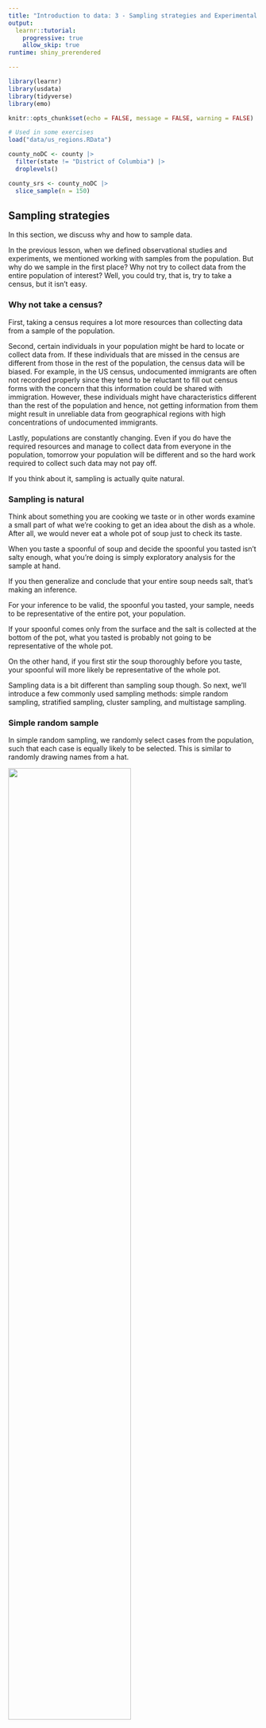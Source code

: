```yaml
---
title: "Introduction to data: 3 - Sampling strategies and Experimental design"
output: 
  learnr::tutorial:
    progressive: true
    allow_skip: true
runtime: shiny_prerendered

---
```


```r
library(learnr)
library(usdata)
library(tidyverse)
library(emo)

knitr::opts_chunk$set(echo = FALSE, message = FALSE, warning = FALSE)

# Used in some exercises
load("data/us_regions.RData")

county_noDC <- county |>
  filter(state != "District of Columbia") |>
  droplevels()

county_srs <- county_noDC |>
  slice_sample(n = 150)
```


## Sampling strategies

In this section, we discuss why and how to sample data.

In the previous lesson, when we defined observational studies and experiments, we mentioned working with samples from the population. But why do we sample in the first place? Why not try to collect data from the entire population of interest? Well, you could try, that is, try to take a census, but it isn't easy.

### Why not take a census?

First, taking a census requires a lot more resources than collecting data from a sample of the population.

Second, certain individuals in your population might be hard to locate or collect data from. If these individuals that are missed in the census are different from those in the rest of the population, the census data will be biased. For example, in the US census, undocumented immigrants are often not recorded properly since they tend to be reluctant to fill out census forms with the concern that this information could be shared with immigration. However, these individuals might have characteristics different than the rest of the population and hence, not getting information from them might result in unreliable data from geographical regions with high concentrations of undocumented immigrants.

Lastly, populations are constantly changing. Even if you do have the required resources and manage to collect data from everyone in the population, tomorrow your population will be different and so the hard work required to collect such data may not pay off.

If you think about it, sampling is actually quite natural.

### Sampling is natural

Think about something you are cooking we taste or in other words examine a small part of what we're cooking to get an idea about the dish as a whole. After all, we would never eat a whole pot of soup just to check its taste.

When you taste a spoonful of soup and decide the spoonful you tasted isn't salty enough, what you're doing is simply exploratory analysis for the sample at hand.

If you then generalize and conclude that your entire soup needs salt, that's making an inference.

For your inference to be valid, the spoonful you tasted, your sample, needs to be representative of the entire pot, your population.

If your spoonful comes only from the surface and the salt is collected at the bottom of the pot, what you tasted is probably not going to be representative of the whole pot.

On the other hand, if you first stir the soup thoroughly before you taste, your spoonful will more likely be representative of the whole pot.

Sampling data is a bit different than sampling soup though. So next, we'll introduce a few commonly used sampling methods: simple random sampling, stratified sampling, cluster sampling, and multistage sampling.

### Simple random sample

In simple random sampling, we randomly select cases from the population, such that each case is equally likely to be selected. This is similar to randomly drawing names from a hat.

![](images/random-sample.png){width="70%"}

### Stratified sample

In stratified sampling, we first divide the population into homogeneous groups, called strata, and then we randomly sample from within each stratum. For example, if we wanted to make sure that people from low, medium, and high socioeconomic status are equally represented in a study, we would first divide our population into three groups as such and then sample from within each group.

![](images/stratified-sample.png){width="70%"}


### Cluster sample

In cluster sampling, we divide the population into clusters, randomly sample a few clusters, and then sample all observations within these clusters. The clusters, unlike strata in stratified sampling, are heterogeneous within themselves and each cluster is similar to the others, such that we can get away with sampling from just a few of the clusters.

![](images/cluster-sample.png){width="70%"}


### Multistage sample

Multistage sampling adds another step to cluster sampling. Just like in cluster sampling, we divide the population into clusters, randomly sample a few clusters, and then we randomly sample observations from within those clusters.

![](images/multistage-sample.png){width="70%"}

Cluster and multistage sampling are often used for economical reasons. For example, one might divide a city into geographic regions that are on average similar to each other and then sample randomly from a few randomly picked regions in order to avoid traveling to all regions.

Time to put these concepts into practice!

### Sampling strategies, determine which

A consulting company is planning a pilot study on marketing in Boston. They identify the zip codes that make up the greater Boston area, then sample 50 randomly selected addresses from each zip code and mail a coupon to these addresses. They then track whether the coupon was used in the following month.

```r
quiz(
  question("What sampling strategy has this company used?", correct = "Nice! Let's continue to the next exercise.", allow_retry = TRUE,
    answer("Simple random sample", message = "Try again. The company is dividing the Boston area by zip code."),
    answer("Stratified sample", correct = TRUE),
    answer("Cluster sample", message = "Hmm, not quite. The company isn't sampling all the houses in each zip code."), 
    answer("Multistage sample", message = "Not quite! The company is sampling 50 addresses from each zip code.") ), 
  caption = "")
```

### Sampling strategies, choose worst

A school district has requested a survey be conducted on the socioeconomic status of their students. Their budget only allows them to conduct the survey in some of the schools, hence they need to first sample a few schools. 

Students living in this district generally attend a school in their neighbourhood. The district is broken into many distinct and unique neighbourhoods, some including large single-family homes and others with only low-income housing. 

```r
quiz(
  question("Which approach would likely be the **least effective** for selecting the schools where the survey will be conducted?", correct = "Nice job! This sampling strategy would be a bad idea because each neighborhood has a unique socioeconomic status. A good study would collect information about every neighborhood.", allow_retry = TRUE,
    answer("Simple random sample", message = "Incorrect!"),
    answer("Stratified sampling, where each stratum is a neighborhood", message = "Try again. Remember, the socioeconomic status of each neighborhood is unique."), 
    answer("Cluster sampling, where each cluster is a neighborhood", correct = TRUE) ), 
  caption = "")
```

## Sampling in R

In this section, we'll practice sampling in R.

Suppose we want to collect data from counties in the United States, but we do not have the resources to obtain these data from all counties. Conveniently, however, we do have a list of all counties. This is publicly available information and is contained in the `county` dataset in the **usdata** package. You can read more about the data [here](https://openintrostat.github.io/usdata/reference/county.html). 

### Setup

So, let's start by loading the necessary packages with the `library()` function. We need the **usdata** package for the relevant data frame and the **tidyverse** package for the sampling and grouping functions we'll introduce shortly.

```r
library(usdata)
library(tidyverse)
```

Next we'll work with the `county` data from the usdata package.

This data frame contains data from counties in all 50 states plus the District of Columbia, or DC, as it's commonly referred to. Since DC is not a state by definition, we'll first remove it from the dataset. We can do this with the `filter()` function that you learned about earlier in these tutorials.

That is, we will create a new data frame, called `county_noDC` that `filter()`s out the observation where state is DC. Notice that to filter DC out of the data frame we are using `!=`. You can think of the `!` as negating what comes after it. Here, the `!` negates the `=` sign, meaning we want the `state` to **not** be equal to the District of Columbia. 

We'll also `droplevels()` for good measure, so that the level District of Columbia is removed completely from the data frame.

```r
county_noDC <- county |>
  filter(state != "District of Columbia") |>
  droplevels()
```

### Simple random sample

Suppose our limited resources require that we collect data from only _150_ of the over _3000_ counties in the United States.

One option is to take a simple random sample. We will use the `slice_sample()` function in dplyr (a package included in the tidyverse) to do this.

We start with the `county_noDC` data frame and pipe it into the `slice_sample()` function, setting the size (`n`) argument to 150. We will call the data frame containing this simple random sample *`county_srs`*.

```r
# Simple random sample of 150 counties
county_srs <- county_noDC |>
  slice_sample(n = 150)

# Glimpse
glimpse(county_srs)
```

A quick `glimpse()` shows that there are indeed _150_ observations in this data frame. Note that your sample will look different than someone else's sample, even though you're running the exact same code. We are taking a random sample here, so your sample will be different than mine, just by random chance. However, the sample size should be the same since that is something we specified in the `slice_sample()` function.

### SRS state distribution

If our goal was to take a sample of any 150 counties, we have accomplished this goal. However, if we wanted to obtain equal numbers of counties from each state (that is, three counties per state) a simple random sample won't ensure that.

We can confirm this by counting the number of counties per state. 

To do so we will start with the `county_srs` data frame: first group these data by state, then count the number of observations per state.

```r
# State distribution of SRS counties
county_srs |>
  group_by(state) |>
  count()
```

The resulting output shows that this sampling approach yielded data from less than _50_ states and the number of counties sampled varies from state to state.

If we instead want to sample three counties per state to make up our sample of 150 counties, we should use stratified sampling.

### Stratified sample

The code looks very similar to how we selected the simple random sample, except that *before* sampling we __first__ group by state and __then sample__ three observations per group.

A quick glimpse at the resulting data frame confirms that we indeed have _150_ observations in this sample.

```r
# Stratified sample of 150 counties, each state is a stratum
county_str <- county_noDC |>
  group_by(state) |>
  slice_sample(n = 3)

# Glimpse
glimpse(county_str)
```

Now it's your turn to take a sample!

### Exercise: Simple random sample in R

Suppose we want to collect some data from a sample of eight states. A list of all states and the region they belong to (Northeast, Midwest, South, West) are given in the `us_regions` data frame.

The dplyr package and `us_regions` data frame have been loaded.

- Use simple random sampling to select eight states from `us_regions`. Save this sample in a data frame called `states_srs`.

- Count the number of states from each region in your sample.

```r
# Simple random sample: states_srs
states_srs <- ___ |>
  ___

# Count states by region
states_srs |>
  ___(___)
```

```r
# Simple random sample
states_srs <- us_regions |>
  slice_sample(n = 8)

# Count states by region
states_srs |>
  count(region)
```

### Exercise: Stratified sample in R

In the previous exercise, we took a simple random sample of eight states. However, we did not have any control over how many states from each region got sampled. The goal of stratified sampling in this context is to have control over the number of states sampled from each region. Our goal for this exercise is to sample an equal number of states from each region.

The dplyr package has been loaded and `us_regions` is still available in your workspace.

For this exercise you should use stratified sampling to select a total of eight states, two from each stratum, where each stratum is a region of the country. We can break this down into three steps: 

1. group the dataset by region (using `group_by()`) 
2. sample two states from each region (using `slice_sample()`)
3. save the sample in a new data frame called `states_str` (using `<-` -- the assignment arrow).


Once you've collected your sample, count the number of states from each region 
in your sample to confirm that each region is represented equally in your sample.

```r
# Stratified sample
states_str <- ___ |>
  group_by(___) |>
  slice_sample(___)

# Use the states_str data to count states by region
___ |>
  ___
```

```r
# Stratified sample
states_str <- us_regions |>
  group_by(region) |>
  slice_sample(n = 2)

# Count states by region
states_str |>
  count(region)
```

### Exercise: Compare SRS vs. stratified sample


```r
quiz(
  question("Which method you implemented, simple random sampling or stratified sampling, ensured an equal number of states from each region?", correct = "Super! Simple random sampling would result in different amounts of data being sampled from each state.", allow_retry = TRUE,
    answer("Simple random sampling", message = "Try again!"),
    answer("Stratified sampling", correct = TRUE)), caption = "")
```

## Principles of experimental design

In this section, we discuss principles of experimental design: _control, randomize, replicate, and block_.

To **control** means to compare the treatment of interest to a control group.

To **randomize** means to randomly assign subjects to treatments.

To **replicate** means to collect a sufficiently large sample within a study or to replicate the entire study.

And the last principle of experimental design is **blocking**. The goal of blocking is to account for the potential effect of known or suspected confounding variables. We do this by first grouping subjects into blocks based on these variables and then randomizing them within each block to treatment groups.

Let's discuss blocking a bit more.

### Design a study, with blocking


We would like to design an experiment to investigate whether students learn the R language better in a traditional lecture based course or using an interactive online learning platform. Two courses that teach the exact same material are designed and the only difference between these courses is the method of delivery: traditional lecture or interactive online.

We sample a group of students for our study that we will randomly assign to these two courses.

But before we do so, we need to consider any potential confounding variables. It is suspected that previous programming experience might have an effect on how students learn in these two settings and we know that some of the students in our study have previous programming experience and some don't. Therefore we decide to block for having previous programming experience.

To do so, we divide our sample into two, those with programming experience and those without.

Then, we randomly assign individuals from each block into the two courses, ensuring that those with and without programming experience are equally represented in the two treatment groups.

![](images/blocking.png){width="50%"}

In this experiment the _explanatory_ variable is the _course type_ lecture versus interactive online and the variable that we're _blocking_ for is _previous programming experience_.

This way, if we find a difference in mastery of the R language between students in the two courses, we will be able to attribute it to the course type and can be assured that the difference isn't due to previous programming experience since both those with and without such experience were equally represented in the two treatment groups.

Now it's time to practice these experimental design concepts.

### Identifying components of a study

A researcher designs a study to test the effect of light and noise levels on exam performance of students. The researcher also believes that light and noise levels might have different effects on males and females, so she wants to make sure both sexes are represented equally under different conditions.

```r
quiz(
  question("Which of the below is correct?", correct = "Nice job!", allow_retry = TRUE,
    answer("There are 3 explanatory variables (light, noise, sex) and 1 response variable (exam performance).", message = "Close, but sex is thought to be a confounding variable, not an explanatory one!"),
    answer("There is 1 explanatory variable (sex) and 3 response variables (light, noise, exam performance).", message = "Not quite!"),
    answer("There are 2 blocking variables (light and noise), 1 explanatory variable (sex), and 1 response variable (exam performance).", message = "Incorrect!"),
    answer("There are 2 explanatory variables (light and noise), 1 blocking variable (sex), and 1 response variable (exam performance).", correct = TRUE)), caption = "")
```

### Experimental design terminology

___ variables are conditions you can impose on the experimental units, while ___ variables are characteristics that the experimental units come with that you would like to control for.

```r
quiz(
  question("", correct = "Nice job!", allow_retry = TRUE,
    answer("Blocking, explanatory", message = "Not quite!"),
    answer("Explanatory, blocking", correct = TRUE),
    answer("Control, treatment", message = "Nope, try again!"),
    answer("Treatment, control", message = "Try again!")), caption = "")
```

### Connect blocking and stratifying

In random sampling, we use ___ to control for a variable. In random assignment, we use ___ to achieve the same goal.

```r
quiz(
  question("", correct = "Correct!", allow_retry = TRUE,
    answer("stratifying, blocking", correct = TRUE),
    answer("blocking, stratifying", message = "Incorrect!"),
    answer("confounding, stratifying", message = "Not quite!"),
    answer("confounding, blocking", message = "Try again!")), caption = "")
```


## Congratulations!

You have successfully completed Lesson 3 in Tutorial 1: Introduction to data.

What's next?

`r emo::ji("ledger")` [Full list of tutorials supporting OpenIntro::Introduction to Modern Statistics](https://openintrostat.github.io/ims-tutorials/)

`r emo::ji("spiral_notepad")` [Tutorial 1: Introduction to data](https://openintrostat.github.io/ims-tutorials/01-data/)

`r emo::ji("one")` [Tutorial 1 - Lesson 1: Language of data](https://openintro.shinyapps.io/ims-01-data-01/)

`r emo::ji("two")` [Tutorial 1 - Lesson 2: Types of studies](https://openintro.shinyapps.io/ims-01-data-02/)

`r emo::ji("three")` [Tutorial 1 - Lesson 3: Sampling strategies and Experimental design](https://openintro.shinyapps.io/ims-01-data-03/)

`r emo::ji("four")` [Tutorial 1 - Lesson 4: Case study](https://openintro.shinyapps.io/ims-01-data-04/)

`r emo::ji("open_book")` [Learn more at Introduction to Modern Statistics](http://openintro-ims.netlify.app/)
